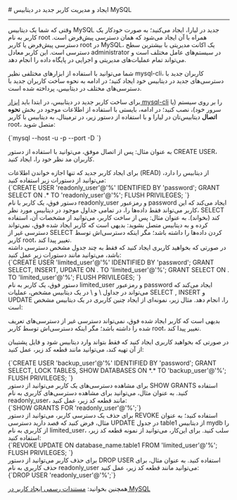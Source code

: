 

<Layout>
<Head>
<title>مستندات ایجاد و مدیریت کاربر جدید در دیتابیس MySQL - لیارا</title>
<meta property="og:title" content="مستندات خدمات رایانش ابری لیارا" />
<meta property="og:description" content="مستندات ایجاد و مدیریت کاربر جدید در دیتابیس MySQL"  />
<meta property="og:image" content="https://files.liara.ir/liara/logos/liara-poster.jpg" />
</Head>
# ایجاد و مدیریت کاربر جدید در دیتابیس MySQL
<hr className="mb-2" />

وقتی که شما یک دیتابیس MySQL جدید در لیارا، ایجاد می‌کنید؛ به صورت خودکار یک کاربر به نام root همراه با آن ایجاد می‌شود که همان دسترسی پیش‌فرض است.
دسترسی پیش‌فرض یا کاربر <Important>root</Important> در MySQL، یک اکانت مدیریتی با بیشترین سطح دسترسی است. این کاربر معادل administrator در سیستم‌های عامل مختلف است و می‌تواند تمام عملیات‌های مدیریتی و اجرایی در پایگاه داده را انجام دهد.
<div className="h-2" />

شما می‌توانید با استفاده از ابزارهای مختلفی نظیر mysql-cli، کاربران جدید با دسترسی‌های جدید 
در دیتابیس خود ایجاد کنید؛ در ادامه به نحوه ساخت کاربران جدید با دسترسی‌های مختلف در دیتابیس، پرداخته شده است.
<div className="h-2" />

برای ساخت کاربر جدید در دیتابیس، در ابتدا باید <a href="/dbaas/mysql/how-tos/connect-via-cli/mysql/" className="text-[#2196f3]">ابزار mysql-cli</a> را بر روی سیستم (یا سرور خود)، نصب کنید؛ در ادامه، بایستی با استفاده از اطلاعات موجود در بخش **نحوه اتصال** دیتابیس‌تان در لیارا و با استفاده از دستور زیر، در ترمینال، به دیتابیس با کاربر root، متصل شوید: 

<div className="h-4" />
    <div dir='ltr'>
    <Highlight className="bash">
        {`mysql --host <hostname> -u <username> -p<password> --port <port> -D <database_name>`}
    </Highlight>
    </div>
<div className="h-4" />

به عنوان مثال: 
<Asciinema id="connect-to-mysql-via-mysql-cli" />
پس از اتصال موفق، می‌توانید با استفاده از دستور <Important>CREATE USER</Important>، کاربران مد نظر خود را، ایجاد کنید.

<Section id="create-readonly-user" title="ساخت کاربر با دسترسی Read-Only" />
برای ایجاد کاربر جدید که تنها اجازه خواندن اطلاعات (READ) از دیتابیس را دارد، می‌توانید از دستورات زیر استفاده کنید:


<div className="h-4" />
    <div dir='ltr'>
    <Highlight className="bash">
        {`CREATE USER 'readonly_user'@'%' IDENTIFIED BY 'password';
GRANT SELECT ON <database_name>.* TO 'readonly_user'@'%';
FLUSH PRIVILEGES;
`}
    </Highlight>
    </div>
<div className="h-4" />
دستور فوق، یک کاربر با نام <Important>readonly_user</Important> و رمزعبور <Important>password</Important> ایجاد می‌کند که این کاربر می‌تواند 
فقط داده‌ها را، در تمامی جداول موجود در دیتابیس مورد نظر، <Important>SELECT</Important> کند (بخواند). به عنوان مثال:

<Asciinema id="create-readonly-user-in-mysql" />
پس از ساخت کاربر، می‌توانید از مشخصات آن، استفاده کرده و به دیتابیس متصل بشوید: 
<Asciinema id="connect-to-readonly-user-mysql" />
بدیهی است که کاربر ایجاد شده فوق، نمی‌تواند 
دسترسی غیر از SELECT کردن داده‌ها را داشته باشد؛ مگر اینکه 
دسترسی‌اش توسط کاربر root، تغییر پیدا کند.
<Section id="create-limited-user" title="ساخت کاربر با دسترسی محدود به برخی جداول" />
در صورتی که بخواهید کاربری ایجاد کنید که فقط به چند جدول مشخص دسترسی داشته باشد، می‌توانید مانند دستورات زیر عمل کنید:

<div className="h-4" />
    <div dir='ltr'>
    <Highlight className="bash">
        {`CREATE USER 'limited_user'@'%' IDENTIFIED BY 'password';
GRANT SELECT, INSERT, UPDATE ON <database_name>.<table_name_1> TO 'limited_user'@'%';
GRANT SELECT ON <database_name>.<table_name_2> TO 'limited_user'@'%';
FLUSH PRIVILEGES;
`}
    </Highlight>
    </div>
<div className="h-4" />
دستور فوق، یک کاربر به نام <Important>limited_user</Important> و رمزعبور <Important>password</Important> ایجاد می‌کند که می‌تواند 
در جداول \<table_name_1\> و \<table_name_2\> در یک دیتابیس مشخص، عملیات <Important>SELECT</Important> , <Important>INSERT</Important> و <Important>UPDATE</Important> را، انجام دهد.
مثال زیر، نمونه‌ای از ایجاد چنین کاربری در یک دیتابیس مشخص است: 

<Asciinema id="create-limited-user-mysql" />

بدیهی است که کاربر ایجاد شده فوق، نمی‌تواند دسترسی غیر از دسترسی‌های تعریف شده را داشته باشد؛ مگر اینکه دسترسی‌اش توسط کاربر root، تغییر پیدا کند.

<Section id="create-backup-user" title="ساخت کاربر فقط برای تهیه فایل پشتیبان" />

در صورتی که بخواهید کاربری ایجاد کنید که فقط 
بتواند وارد دیتابیس شود و فایل پشتیبان از آن تهیه کند، می‌توانید مانند قطعه کد زیر، عمل کنید:

<div className="h-4" />
    <div dir='ltr'>
    <Highlight className="bash">
        {`CREATE USER 'backup_user'@'%' IDENTIFIED BY 'password';
GRANT SELECT, LOCK TABLES, SHOW DATABASES ON *.* TO 'backup_user'@'%';
FLUSH PRIVILEGES;
`}
    </Highlight>
    </div>

<Section id="see-user-roles" title="مشاهده دسترسی‌های یک کاربر" />
برای مشاهده دسترسی‌های یک کاربر می‌توانید از دستور <Important>SHOW GRANTS</Important> استفاده کنید. به عنوان مثال،
می‌توانید برای مشاهده دسترسی‌های کاربری به نام <Important>readonly_user</Important>، مانند قطعه کد زیر، عمل کنید:

<div className="h-4" />
    <div dir='ltr'>
    <Highlight className="bash">
        {`SHOW GRANTS FOR 'readonly_user'@'%';`}
    </Highlight>
    </div>

<Section id="delete-user-roles" title="حذف دسترسی‌ یک کاربر" />
برای حذف یک دسترسی کاربر، می‌توانید از دستور <Important>REVOKE</Important> استفاده کنید؛ 
به عنوان مثال، فرض کنید که قصد دارید دسترسی <Important>UPDATE</Important> در جدول table1 از دیتابیس mydb را از کاربری به نام <Important>limited_user</Important>، سلب کنید.
برای این‌کار، می‌توانید از نمونه قطعه کد زیر، استفاده کنید:
<div className="h-4" />
<div dir='ltr'>
    <Highlight className="bash">
        {`REVOKE UPDATE ON database_name.table1 FROM 'limited_user'@'%';
FLUSH PRIVILEGES;
`}
    </Highlight>
</div>

<Section id="delete-user" title="حذف یک کاربر" />
برای حذف کاربر می‌توانید از دستور <Important>DROP USER</Important> استفاده کنید. به عنوان مثال، 
برای حذف کاربری به نام <Important>readonly_user</Important> می‌توانید مانند قطعه کد زیر، عمل کنید:
<div className="h-4" />
<div dir='ltr'>
    <Highlight className="bash">
        {`DROP USER 'readonly_user'@'%';`}
    </Highlight>
</div>

<Alert variant="success">
<p>
همچنین بخوانید: <a href="https://dev.mysql.com/doc/refman/8.4/en/create-user.html" className="text-[#2196f3]">مستندات رسمی ایجاد کاربر در MySQL</a>
</p>
</Alert>

</Layout>